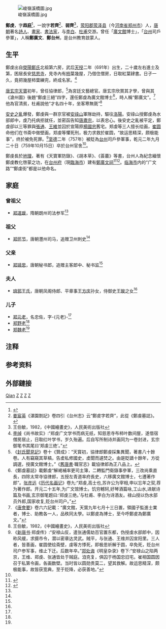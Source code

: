 [[File:峻嶺溪橋圖.jpg|thumb]]

'''鄭虔'''{{BD|691年||759年|10月15日||catIdx=鄭}}，字'''趋庭'''<ref name=autogenerated1>{{Citation| last=陈| first=尚君| author-link=陈尚君| year=2007年| title=《<郑虔墓志>考释》| periodical=《第二届传统中国研究国际学术讨论会论文集（一）》| volume=| issue=| pages=47-50| url=http://cpfd.cnki.com.cn/Article/CPFDTOTAL-HFGD200709001023.htm| doi=| oclc=| accessdate=2018-04-09| archive-date=2019-06-14| archive-url=https://web.archive.org/web/20190614055643/http://cpfd.cnki.com.cn/Article/CPFDTOTAL-HFGD200709001023.htm| dead-url=no}}</ref>，一說字'''若齊'''<ref>[[姜宸英|姜宸英]]《湛園劄記》卷四引《台州志》云“鄭䖍字若齊”，此從《鄭虔墓誌》。</ref>、'''弱齊'''<ref name=王>王伯敏，1982，《中國繪畫史》，人民美術出版社</ref>{{rp|164}}，[[荥阳郡|荥阳郡]][[荥泽县|荥泽县]]（今[[河南省|河南省]][[郑州市|郑州市]]）人，[[唐朝|唐朝]]著名[[詩人|詩人]]、[[畫家|畫家]]、[[書法家|書法家]]，与[[李白|李白]]、[[杜甫|杜甫]]交游。曾任「[[廣文館|廣文館]]博士」，「[[台州|台州]]司戶參軍」，人稱'''鄭廣文'''、'''鄭台州'''，是台州教育啟蒙人。

==生平==
鄭虔出自[[滎陽鄭氏|滎陽鄭氏]]北祖第六房，武后[[天授|天授]]二年（691年）出生，二十歲左右進士及第{{注释|1=《鄭虔墓志》谓其“弱冠举秀才，进士高第”。具體時間可能是開元初年或開元四年<ref name=autogenerated1/>}}，困居長安[[慈恩寺|慈恩寺]]，見寺內有[[柿|柿]]葉幾屋，乃借住僧房，日取紅葉肄書。日子一久，竟把幾屋柿葉練完，終成名家。<ref>[[李绰|李绰]]《尚书故实》:“郑虔广文学书而病无纸，知慈恩寺布柿叶数间屋，遂借宿僧房居止，日取红叶学书，岁久殆遍。后自写所制诗并画同为一卷封进，玄宗御笔书其尾曰‘郑虔三绝’。”</ref>

[[唐玄宗|唐玄宗]][[天寶_(唐朝)|天寶]]初年，曾任協律郎，<ref>《[[封氏聞見記|封氏聞見記]]》卷十《贊成》：“天寳初，協律郎鄭虔採集異聞，著書八十餘卷。人有竊窺其草槁，告䖍私修國史，䖍聞而遽焚之。由是貶謫十餘年，方從調選，授廣文館博士。”《[[舊唐書|舊唐書]]·職官志》載協律郎為正八品上。</ref>為宮廷文藝總官。唐玄宗欣賞其才學，曾與其《滄州圖》後題“鄭虔三絕”四字，還任鄭虔為廣文館博士<ref>《鄭虔墓誌》載鄭虔“解褐補率更司主簿，二轉監門衛錄事參軍，三改尚乘直長，四除太常寺協律郎，五授左青道率府長史，六移廣文館博士，七遷著作郎”。[[张彦远|张彦远]]《[[历代名画记|历代名画记]]》卷九:“郑虔,高士也,苏许公为宰相,申以忘年之契,荐为著作郎。开元二十五年,为广文馆博士。饥穷轗轲,好琴酒篇咏,工山水,进献诗篇及书画,玄宗御笔题曰:‘郑虔三绝。’与杜甫、李白为诗酒友。禄山授以伪水部员外郎,国家收复,贬台州司户。”</ref>，時人稱“鄭廣文”。<ref>《[[唐會要|唐會要]]》卷六六記載：“廣文館，天寳九年七月十三日置，領國子監進士業者，博士、助教各一人，品秩同太學。以鄭䖍為博士，至今呼鄭䖍為鄭廣文。”</ref> 他為官清貧，杜甫說他“才名四十年，坐客寒無氈”<ref name=王>王伯敏，1982，《中國繪畫史》，人民美術出版社</ref>{{rp|164}}

[[安史之亂|安史之亂]]爆發，鄭虔與一群京官被[[安祿山|安祿山]]軍隊劫持，驅往[[洛陽|洛陽]]。安祿山授鄭虔為水部郎中，虔乃托病拒就任，並密函告知[[唐肅宗|唐肅宗]]，以表忠心。後安史之亂被平定，鄭虔卻以三等罪與[[張通|張通]]、[[王維|王維]]並囚於宣陽原[[楊國忠|楊國忠]]舊宅。郑虔等三人擅长绘画，[[崔圆|崔圆]]命他们在书斋中做壁画，郑虔等懼死刑，极力求救於崔圆，“故运思精深，颇极能事”，终於被免死罪。<ref>《[[新唐书|新唐书]]·郑虔传》:“安禄山反，遣张通儒劫百官置东都，伪授虔水部郎中，因称风缓，求摄市令，潜以密章达灵武。贼平，与张通、王维并囚宣阳里。三人者，皆善画，崔圆使绘斋壁，虔等方悸死，即极思祈解于圆，卒免死，贬台州司户参军事，维止下迁。后数年卒。”[[郑处诲|郑处诲]]《明皇杂录》卷下:“安禄山之陷两京，王维、郑虔、张通皆处于贼庭。洎克复，俱囚于杨国忠旧宅。崔相国圆因召于私第令画，各画数壁。当时皆以圆勋贵莫二，望其救解。故运思精深，颇极能事，故皆获宽典，至于贬降，必获善地。”</ref>[[至德_(唐朝)|至德]]二年（757年）被貶為[[台州|台州]]司戶參軍事，乾元二年九月二十日（759年10月15日）卒於台州官舍<ref name=autogenerated1 />。

鄭虔長於[[地理|地理]]，著有《天寶軍防錄》、《胡本草》、《荟蕞》等書，台州人為紀念緬懷鄭虔教化啓蒙之功，在[[台州府|台州府]]（現[[臨海市|臨海市]]）建有[[鄭廣文祠|鄭廣文祠]]<ref>{{Cite web|url=http://www.lhww.gov.cn/info.asp?id=2|title=郑广文纪念馆|author=|date=|publisher=临海文化网|language=zh-hans|accessdate=|quote=|deadurl=yes|archiveurl=https://web.archive.org/web/20131113181959/http://www.lhww.gov.cn/info.asp?id=2|archivedate=2013-11-13}} </ref><ref>{{Cite web |url= http://www.taizhou.com.cn/zhuanti/2011-01/03/content_333241.htm |title= 唐代古祠——郑广文纪念馆 |author=  |date=  |publisher= 中国台州网 |language= zh-hans |accessdate=  |quote=  |archive-url= https://web.archive.org/web/20131113182324/http://www.taizhou.com.cn/zhuanti/2011-01/03/content_333241.htm |archive-date= 2013-11-13 |dead-url= yes }}</ref>。[[临海市|临海市]]内的“广文路”“鄭虔街”都是以他命名。

==家庭==
===曾祖父===
*[[郑道瑗|郑道瑗]]，隋朝朗州司法参军<ref name=autogenerated1 />

===祖父===
*[[郑怀节|郑怀节]]，唐朝灃州司马，追赠卫州刺史<ref name=autogenerated1 />

===父亲===
*[[郑镜思|郑镜思]]，唐朝秘书郎，追赠主客郎中、秘书监<ref name=autogenerated1 />

===夫人===
*[[琅邪王氏|琅邪王氏]]，唐朝凤阁侍郎、平章事[[王方庆|王方庆]]孙女，侍御史[[王晙_(侍御史)|王晙]]之女<ref name=autogenerated1 />

===儿子===
*[[郑元老|郑元老]]，名忠佐，字-{元老}-<ref name=autogenerated1 />
*[[郑野老|郑野老]]<ref name=autogenerated1 />
*[[郑魏老|郑魏老]]<ref name=autogenerated1 />
== 注释 ==
{{NoteFoot}}
==参考资料==
{{reflist}}

==外部鏈接==
{{Wikisource author}}
{{Wikisource|新唐书/卷202#郑虔|新唐書卷二百二 鄭虔傳}}


[[Category:滎陽鄭氏|Qian]]
[[Category:唐朝詩人|Z]]
[[Category:唐朝作家|Z]]
[[Category:唐朝畫家|Z]]
[[Category:唐朝書法家|Z]]